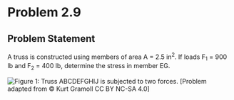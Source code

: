 # Problem 2.9 {.unnumbered}

## Problem Statement

A truss is constructed using members of area A = 2.5 in<sup>2</sup>. If loads F<sub>1</sub> = 900 lb and F<sub>2</sub> = 400 lb, determine the stress in member EG.

![Figure 1: Truss ABCDEFGHIJ is subjected to two forces.](images/150.png){fig-alt="Picture of a truss subjected to forces F1 and F2. The distance from A to B is 12 ft, the distance from B to I is 12 ft, and the distance from I to J is 12 ft. The vertical distance from F to G is 5 ft. Force F1 is applied at I and force F2 is applied at J."}
\[Problem adapted from © Kurt Gramoll CC BY NC-SA 4.0\]